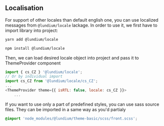 <Meta title="Introduction/Localisation" />

## Localisation

For support of other locales than default english one, you can use
localized messages from `@lundium/locale` lackage. In order to use it,
we first have to import library into project:

```bash
yarn add @lundium/locale
```

```bash
npm install @lundium/locale
```

Then, we can load desired locale object into project and pass it to
ThemeProvider component

```javascript
import { cs_CZ } '@lundium/locale';
// Or by individual import
import cs_CZ from '@lundium/locale/cs_CZ';
...
<ThemeProvider theme={{ isRTL: false, locale: cs_CZ }}>
	...
```

If you want to use only a part of predefined styles, you can use sass
source files. They can be imported in a same way as you'd partialy

```css
@import 'node_modules/@lundium/theme-basic/scss/front.scss';
```
